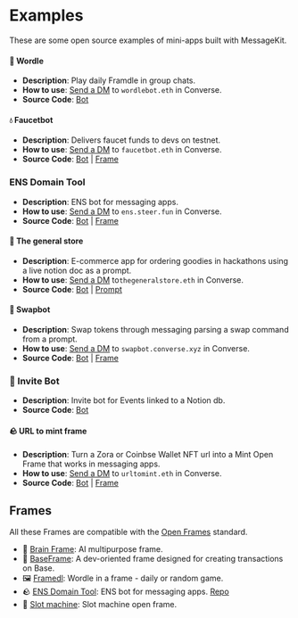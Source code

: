 # Examples

These are some open source examples of mini-apps built with MessageKit.

#### 📅 Wordle

- **Description**: Play daily Framdle in group chats.
- **How to use**: [Send a DM](https://converse.xyz/dm/wordlebot.eth) to `wordlebot.eth` in Converse.
- **Source Code**: [Bot](https://github.com/ephemerahq/wordle-bot)

#### 💧 Faucetbot

- **Description**: Delivers faucet funds to devs on testnet.
- **How to use**: [Send a DM](https://converse.xyz/dm/faucetbot.eth) to `faucetbot.eth` in Converse.
- **Source Code**: [Bot](https://github.com/fabriguespe/faucet-bot) | [Frame](https://github.com/fabriguespe/tx-receipt-frame)

### ENS Domain Tool

- **Description**: ENS bot for messaging apps.
- **How to use**: [Send a DM](https://converse.xyz/dm/ens.steer.fun) to `ens.steer.fun` in Converse.
- **Source Code**: [Bot](https://github.com/fabriguespe/ens-agent) | [Frame](https://github.com/stephancill/ens-frame-v2)

#### 🛒 The general store

- **Description**: E-commerce app for ordering goodies in hackathons using a live notion doc as a prompt.
- **How to use**: [Send a DM](https://converse.xyz/dm/thegeneralstore.eth) to`thegeneralstore.eth` in Converse.
- **Source Code**: [Bot](https://github.com/fabriguespe/thegeneralstore-bot) | [Prompt](https://ephemerahq.notion.site/General-Store-Prompt-11830823ce9280699fdef0655dce7315?pvs=4)

#### 💱 Swapbot

- **Description**: Swap tokens through messaging parsing a swap command from a prompt.
- **How to use**: [Send a DM](https://converse.xyz/dm/swapbot.converse.xyz) to `swapbot.converse.xyz` in Converse.
- **Source Code**: [Bot](https://github.com/fabriguespe/swap-bot) | [Frame](https://github.com/fabriguespe/tx-receipt-frame)

### 🎫 Invite Bot

- **Description**: Invite bot for Events linked to a Notion db.
- **Source Code**: [Bot](https://github.com/fabriguespe/invite-bot)

#### 🪨 URL to mint frame

- **Description**: Turn a Zora or Coinbse Wallet NFT url into a Mint Open Frame that works in messaging apps.
- **How to use**: [Send a DM](https://converse.xyz/dm/urltomint.eth) to `urltomint.eth` in Converse.
- **Source Code**: [Bot](https://github.com/fabriguespe/url-to-cb-mint) | [Frame](https://github.com/builders-garden/xmtp-coinbase-mint-frame)

## Frames

All these Frames are compatible with the [Open Frames](https://www.openframes.xyz/) standard.

- 🧠 [Brain Frame](https://frame.brianknows.org/): AI multipurpose frame.
- 💸 [BaseFrame](./directory/baseframe.mdx): A dev-oriented frame designed for creating transactions on Base.
- 🖼️ [Framedl](https://framedl.xyz/): Wordle in a frame - daily or random game.
- 🪨 [ENS Domain Tool](https://ens.steer.fun/): ENS bot for messaging apps. [Repo](https://github.com/stephancill/ens-frame-v2)
- 🎰 [Slot machine](https://slot-machine-frame.vercel.app/): Slot machine open frame.
